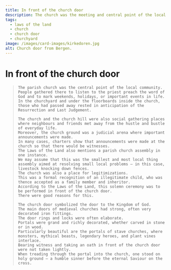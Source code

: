 ```yaml
---
title: In front of the church door
description: The church was the meeting and central point of the local community
tags:
  - laws of the land
  - church
  - church door
  - churchyard
image: /images/card-images/kirkedoren.jpg
alt: Church door from Bergen.
---
```




# In front of the church door

<Blockquote
    quote='“The man who legitimises someone, the person who consents to the inheritance or allodial land and the legitimised son-to-be all go to the church door together, and they all carry one book.”'
    footer='Inheritance list, chapter 8' />
    
<Container stil="initial side">



    The parish church was the central point of the local community. 
    People gathered there to listen to the priest preach the word of God and to mark weekends, holidays, or important events in life. 
    In the churchyard and under the floorboards inside the church, those who had passed away rested in anticipation of the Resurrection and Last Judgement. 
    
    The church and the church hill were also social gathering places where neighbours and friends met away from the hustle and bustle of everyday life. 
    Moreover, the church ground was a judicial arena where important announcements were made. 
    In many cases, charters show that announcements were made at the church so that there would be witnesses. 
    The Laws of the Land also mentions a parish church assembly in one instance. 
    We may assume that this was the smallest and most local thing assembly aimed at resolving small local problems – in this case, livestock knocking down fences. 
    The church was also a place for legitimizations. 
    This was a formal recognition of an illegitimate child, who was thence accepted as a family member and inheritor. 
    According to the Laws of the Land, this solemn ceremony was to be performed in front of the church door. 
    There were good reasons for this. 
    
    The church door symbolized the door to the Kingdom of God. 
    The main doors of medieval churches had strong, often very decorated iron fittings. 
    The door rings and locks were often elaborate. 
    Portals were grand and richly decorated, whether carved in stone or in wood. 
    Particularly beautiful are the portals of stave churches, where monsters, mythical beasts, legendary heroes, and plant vines interlace. 
    Bearing witness and taking an oath in front of the church door were not taken lightly. 
    When treading through the portal into the church, one stood on holy ground – a humble sinner before the eternal Saviour on the cross.
</Container>

<Figure
    image="/images/Bryggens Museum mai 24-14.jpg"
    title="A copy of the gate from Urnes stave church carved in 1957-58 by the woodcarver and conservator Olav Espevoll (1887-1977)."
    alt="A copy of the gate from Urnes stave church"
    href= "https://digitaltmuseum.no/0210110758876/portalen-pa-urnes-stavkirke"
>
</Figure>
